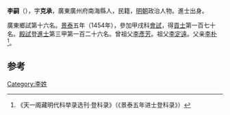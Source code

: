 {{Otheruses|other=名为李克承的其他人物|李克承}}

'''李嗣'''（{{bd|1426年||？}}），字'''克承'''，廣東廣州府南海縣人，民籍，[[明朝|明朝]]政治人物。進士出身。

廣東鄉試第十六名。[[景泰|景泰]]五年（1454年），參加甲戌科[[會試|會試]]，得[[貢士|貢士]]第一百七十名。[[殿試|殿試]]登[[進士|進士]]第三甲第一百二十六名。曾祖父[[李彥芳|李彥芳]]。祖父[[李定遠|李定遠]]。父亲[[李朴|李朴]]<ref>《天一阁藏明代科举录选刊·登科录》（《景泰五年进士登科录》）</ref>。

==参考==
{{reflist}}

{{景泰五年甲戌科殿試金榜}}

{{Authority control}}

{{DEFAULTSORT:}}
[[Category:李姓|Category:李姓]]


{{明朝人物小作品}}